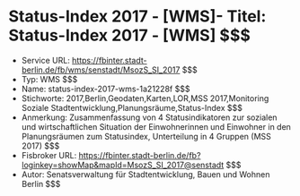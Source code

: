 # Status-Index 2017 - [WMS]- Titel: Status-Index 2017 - [WMS] $$$
- Service URL: https://fbinter.stadt-berlin.de/fb/wms/senstadt/MsozS_SI_2017 $$$
- Typ: WMS $$$
- Name: status-index-2017-wms-1a21228f $$$
- Stichworte: 2017,Berlin,Geodaten,Karten,LOR,MSS 2017,Monitoring Soziale Stadtentwicklung,Planungsräume,Status-Index $$$
- Anmerkung: Zusammenfassung von 4 Statusindikatoren zur sozialen und wirtschaftlichen Situation der Einwohnerinnen und Einwohner in den Planungsräumen zum Statusindex, Unterteilung in 4 Gruppen (MSS 2017) $$$
- Fisbroker URL: https://fbinter.stadt-berlin.de/fb?loginkey=showMap&mapId=MsozS_SI_2017@senstadt $$$
- Autor: Senatsverwaltung für Stadtentwicklung, Bauen und Wohnen Berlin $$$
